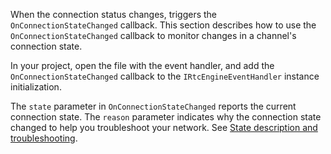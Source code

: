 <PlatformWrapper platform="unity">

When the connection status changes, <Vpd k="SDK" /> triggers the `OnConnectionStateChanged` callback. This section describes how to use the `OnConnectionStateChanged` callback to monitor changes in a channel's connection state.

In your project, open the file with the <Vg k="ENGINE" /> event handler, and add the `OnConnectionStateChanged` callback to the `IRtcEngineEventHandler` instance initialization.

The `state` parameter in `OnConnectionStateChanged` reports the current connection state. The `reason` parameter indicates why the connection state changed to help you troubleshoot your network. See [State description and troubleshooting](#state-description-and-troubleshooting).

</PlatformWrapper>
